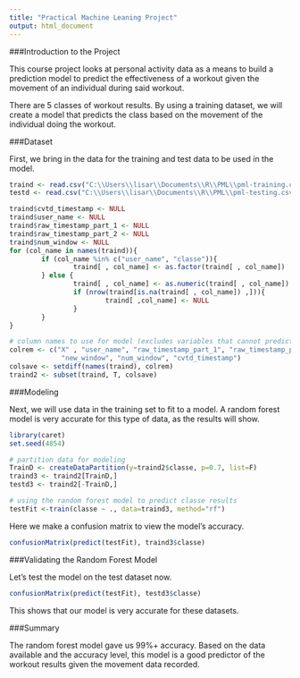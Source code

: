 ```yaml
---
title: "Practical Machine Leaning Project"
output: html_document
---
```

###Introduction to the Project

This course project looks at personal activity data as a means to build a prediction model to predict the effectiveness of a workout given the movement of an individual during said workout.

There are 5 classes of workout results.  By using a training dataset, we will create a model that predicts the class based on the movement of the individual doing the workout.

###Dataset

First, we bring in the data for the training and test data to be used in the model.
```r
traind <- read.csv("C:\\Users\\lisar\\Documents\\R\\PML\\pml-training.csv")
testd <- read.csv("C:\\Users\\lisar\\Documents\\R\\PML\\pml-testing.csv")

traind$cvtd_timestamp <- NULL
traind$user_name <- NULL
traind$raw_timestamp_part_1 <- NULL
traind$raw_timestamp_part_2 <- NULL
traind$num_window <- NULL
for (col_name in names(traind)){
        if (col_name %in% c("user_name", "classe")){
                traind[ , col_name] <- as.factor(traind[ , col_name])
        } else {
                traind[ , col_name] <- as.numeric(traind[ , col_name])
                if (nrow(traind[is.na(traind[ , col_name]) ,])){
                        traind[ ,col_name] <- NULL
                }
        }
}

# column names to use for model (excludes variables that cannot predict the results)
colrem <- c("X" , "user_name", "raw_timestamp_part_1", "raw_timestamp_part_2", 
             "new_window", "num_window", "cvtd_timestamp")
colsave <- setdiff(names(traind), colrem)
traind2 <- subset(traind, T, colsave)
```

###Modeling

Next, we will use data in the training set to fit to a model. A random forest model is very accurate for this type of data, as the results will show.

```r
library(caret)
set.seed(4854)

# partition data for modeling
TrainD <- createDataPartition(y=traind2$classe, p=0.7, list=F)
traind3 <- traind2[TrainD,]
testd3 <- traind2[-TrainD,]

# using the random forest model to predict classe results
testFit <-train(classe ~ ., data=traind3, method="rf")
```

Here we make a confusion matrix to view the model's accuracy.

```r
confusionMatrix(predict(testFit), traind3$classe)
```

###Validating the Random Forest Model

Let's test the model on the test dataset now.

```r
confusionMatrix(predict(testFit), testd3$classe)
```

This shows that our model is very accurate for these datasets.

###Summary

The random forest model gave us 99%+ accuracy. Based on the data available and the accuracy level, this model is a good predictor of the workout results given the movement data recorded.
